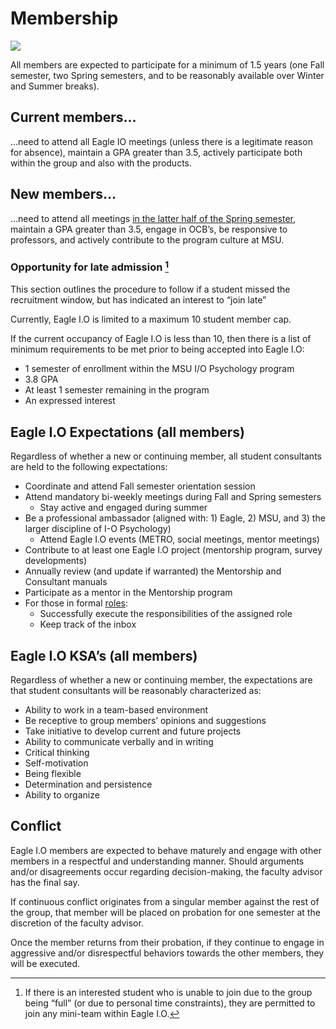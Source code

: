 # Membership {#duties}

![](images/duty.jpg)

All members are expected to participate for a minimum of 1.5 years (one Fall semester, two Spring semesters, and to be reasonably available over Winter and Summer breaks).

## Current members...

...need to attend all Eagle IO meetings (unless there is a legitimate reason for absence), maintain a GPA greater than 3.5, actively participate both within the group and also with the products. 

## New members...

...need to attend all meetings [in the latter half of the Spring semester](#timetable), maintain a GPA greater than 3.5, engage in OCB's, be responsive to professors, and actively contribute to the program culture at MSU.

### Opportunity for late admission [^1]

This section outlines the procedure to follow if a student missed the recruitment window, but has indicated an interest to "join late"

Currently, Eagle I.O is limited to a maximum 10 student member cap. 

If the current occupancy of Eagle I.O is less than 10, then there is a list of minimum requirements to be met prior to being accepted into Eagle I.O:

* 1 semester of enrollment within the MSU I/O Psychology program
* 3.8 GPA
* At least 1 semester remaining in the program
* An expressed interest

## Eagle I.O Expectations (all members)

Regardless of whether a new or continuing member, all student consultants are held to the following expectations:

+ Coordinate and attend Fall semester orientation session 
+ Attend mandatory bi-weekly meetings during Fall and Spring semesters
    + Stay active and engaged during summer
+ Be a professional ambassador (aligned with: 1) Eagle, 2) MSU, and 3) the larger discipline of I-O Psychology)
    + Attend Eagle I.O events (METRO, social meetings, mentor meetings)
+ Contribute to at least one Eagle I.O project (mentorship program, survey developments)
+ Annually review (and update if warranted) the Mentorship and Consultant manuals
+ Participate as a mentor in the Mentorship program
+ For those in formal [roles](#roles):
    + Successfully execute the responsibilities of the assigned role
    + Keep track of the inbox 

## Eagle I.O KSA's (all members)

Regardless of whether a new or continuing member, the expectations are that student consultants will be reasonably characterized as:

+ Ability to work in a team-based environment 
+ Be receptive to group members' opinions and suggestions
+ Take initiative to develop current and future projects
+ Ability to communicate verbally and in writing
+ Critical thinking
+ Self-motivation
+ Being flexible
+ Determination and persistence
+ Ability to organize

## Conflict

Eagle I.O members are expected to behave maturely and engage with other members in a respectful and understanding manner. Should arguments and/or disagreements occur regarding decision-making, the faculty advisor has the final say.

If continuous conflict originates from a singular member against the rest of the group, that member will be placed on probation for one semester at the discretion of the faculty advisor.

Once the member returns from their probation, if they continue to engage in aggressive and/or disrespectful behaviors towards the other members, they will be executed.


[^1]: If there is an interested student who is unable to join due to the group being "full" (or due to personal time constraints), they are permitted to join any mini-team within Eagle I.O.